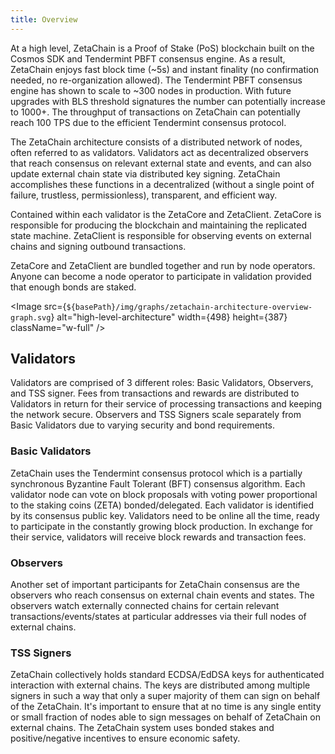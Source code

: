 ```yaml
---
title: Overview
---
```




At a high level, ZetaChain is a Proof of Stake (PoS) blockchain built on the
Cosmos SDK and Tendermint PBFT consensus engine. As a result, ZetaChain enjoys
fast block time (~5s) and instant finality (no confirmation needed, no
re-organization allowed). The Tendermint PBFT consensus engine has shown to
scale to ~300 nodes in production. With future upgrades with BLS threshold
signatures the number can potentially increase to 1000+. The throughput of
transactions on ZetaChain can potentially reach 100 TPS due to the efficient
Tendermint consensus protocol.

The ZetaChain architecture consists of a distributed network of nodes, often
referred to as validators. Validators act as decentralized observers that reach
consensus on relevant external state and events, and can also update external
chain state via distributed key signing. ZetaChain accomplishes these functions
in a decentralized (without a single point of failure, trustless,
permissionless), transparent, and efficient way.

Contained within each validator is the ZetaCore and ZetaClient. ZetaCore is
responsible for producing the blockchain and maintaining the replicated state
machine. ZetaClient is responsible for observing events on external chains and
signing outbound transactions.

ZetaCore and ZetaClient are bundled together and run by node operators. Anyone
can become a node operator to participate in validation provided that enough
bonds are staked.

<Image
  src={`${basePath}/img/graphs/zetachain-architecture-overview-graph.svg`}
  alt="high-level-architecture"
  width={498}
  height={387}
  className="w-full"
/>

## Validators

Validators are comprised of 3 different roles: Basic Validators, Observers, and
TSS signer. Fees from transactions and rewards are distributed to Validators in
return for their service of processing transactions and keeping the network
secure. Observers and TSS Signers scale separately from Basic Validators due to
varying security and bond requirements.

### Basic Validators

ZetaChain uses the Tendermint consensus protocol which is a partially
synchronous Byzantine Fault Tolerant (BFT) consensus algorithm. Each validator
node can vote on block proposals with voting power proportional to the staking
coins (ZETA) bonded/delegated. Each validator is identified by its consensus
public key. Validators need to be online all the time, ready to participate in
the constantly growing block production. In exchange for their service,
validators will receive block rewards and transaction fees.

### Observers

Another set of important participants for ZetaChain consensus are the observers
who reach consensus on external chain events and states. The observers watch
externally connected chains for certain relevant transactions/events/states at
particular addresses via their full nodes of external chains.

### TSS Signers

ZetaChain collectively holds standard ECDSA/EdDSA keys for authenticated
interaction with external chains. The keys are distributed among multiple
signers in such a way that only a super majority of them can sign on behalf of
the ZetaChain. It's important to ensure that at no time is any single entity or
small fraction of nodes able to sign messages on behalf of ZetaChain on external
chains. The ZetaChain system uses bonded stakes and positive/negative incentives
to ensure economic safety.
